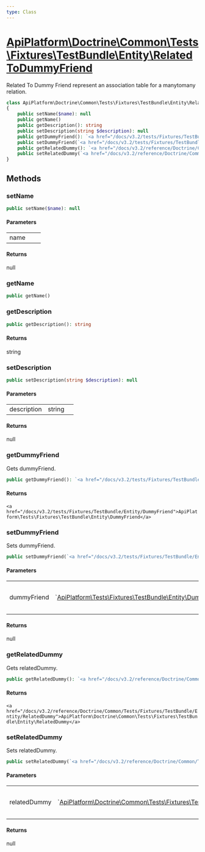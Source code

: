 ```yaml
---
type: Class
---
```


# [ApiPlatform\Doctrine\Common\Tests\Fixtures\TestBundle\Entity\RelatedToDummyFriend](/docs/v3.2/reference/Doctrine/Common/Tests/Fixtures/TestBundle/Entity/RelatedToDummyFriend)

Related To Dummy Friend represent an association table for a manytomany relation.

```php
class ApiPlatform\Doctrine\Common\Tests\Fixtures\TestBundle\Entity\RelatedToDummyFriend
{
    public setName($name): null
    public getName()
    public getDescription(): string
    public setDescription(string $description): null
    public getDummyFriend(): `<a href="/docs/v3.2/tests/Fixtures/TestBundle/Entity/DummyFriend">ApiPlatform\Tests\Fixtures\TestBundle\Entity\DummyFriend</a>`
    public setDummyFriend(`<a href="/docs/v3.2/tests/Fixtures/TestBundle/Entity/DummyFriend">ApiPlatform\Tests\Fixtures\TestBundle\Entity\DummyFriend</a>` $dummyFriend): null
    public getRelatedDummy(): `<a href="/docs/v3.2/reference/Doctrine/Common/Tests/Fixtures/TestBundle/Entity/RelatedDummy">ApiPlatform\Doctrine\Common\Tests\Fixtures\TestBundle\Entity\RelatedDummy</a>`
    public setRelatedDummy(`<a href="/docs/v3.2/reference/Doctrine/Common/Tests/Fixtures/TestBundle/Entity/RelatedDummy">ApiPlatform\Doctrine\Common\Tests\Fixtures\TestBundle\Entity\RelatedDummy</a>` $relatedDummy): null
}
```
## Methods

### setName



```php
public setName($name): null
```

#### Parameters

<table><tbody>
<tr><td>name</td><td></td><td></td></tr>
</tbody>
</table>

#### Returns

null

### getName



```php
public getName()
```

### getDescription



```php
public getDescription(): string
```

#### Returns

string

### setDescription



```php
public setDescription(string $description): null
```

#### Parameters

<table><tbody>
<tr><td>description</td><td>string</td><td></td></tr>
</tbody>
</table>

#### Returns

null

### getDummyFriend

Gets dummyFriend.

```php
public getDummyFriend(): `<a href="/docs/v3.2/tests/Fixtures/TestBundle/Entity/DummyFriend">ApiPlatform\Tests\Fixtures\TestBundle\Entity\DummyFriend</a>`
```

#### Returns

`<a href="/docs/v3.2/tests/Fixtures/TestBundle/Entity/DummyFriend">ApiPlatform\Tests\Fixtures\TestBundle\Entity\DummyFriend</a>`

### setDummyFriend

Sets dummyFriend.

```php
public setDummyFriend(`<a href="/docs/v3.2/tests/Fixtures/TestBundle/Entity/DummyFriend">ApiPlatform\Tests\Fixtures\TestBundle\Entity\DummyFriend</a>` $dummyFriend): null
```

#### Parameters

<table><tbody>
<tr><td>dummyFriend</td><td>`<a href="/docs/v3.2/tests/Fixtures/TestBundle/Entity/DummyFriend">ApiPlatform\Tests\Fixtures\TestBundle\Entity\DummyFriend</a>`</td><td>the value to set</td></tr>
</tbody>
</table>

#### Returns

null

### getRelatedDummy

Gets relatedDummy.

```php
public getRelatedDummy(): `<a href="/docs/v3.2/reference/Doctrine/Common/Tests/Fixtures/TestBundle/Entity/RelatedDummy">ApiPlatform\Doctrine\Common\Tests\Fixtures\TestBundle\Entity\RelatedDummy</a>`
```

#### Returns

`<a href="/docs/v3.2/reference/Doctrine/Common/Tests/Fixtures/TestBundle/Entity/RelatedDummy">ApiPlatform\Doctrine\Common\Tests\Fixtures\TestBundle\Entity\RelatedDummy</a>`

### setRelatedDummy

Sets relatedDummy.

```php
public setRelatedDummy(`<a href="/docs/v3.2/reference/Doctrine/Common/Tests/Fixtures/TestBundle/Entity/RelatedDummy">ApiPlatform\Doctrine\Common\Tests\Fixtures\TestBundle\Entity\RelatedDummy</a>` $relatedDummy): null
```

#### Parameters

<table><tbody>
<tr><td>relatedDummy</td><td>`<a href="/docs/v3.2/reference/Doctrine/Common/Tests/Fixtures/TestBundle/Entity/RelatedDummy">ApiPlatform\Doctrine\Common\Tests\Fixtures\TestBundle\Entity\RelatedDummy</a>`</td><td>the value to set</td></tr>
</tbody>
</table>

#### Returns

null
